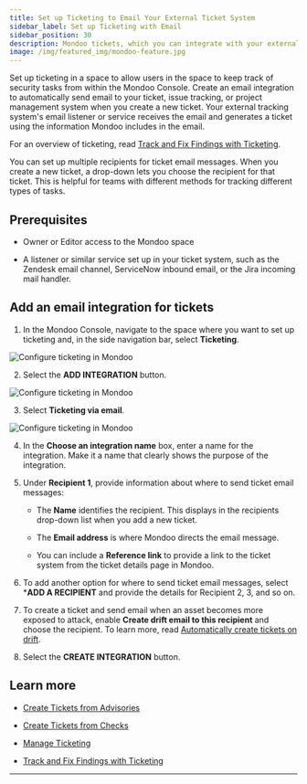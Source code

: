 ```yaml
---
title: Set up Ticketing to Email Your External Ticket System
sidebar_label: Set up Ticketing with Email
sidebar_position: 30
description: Mondoo tickets, which you can integrate with your external issue tracking, ticketing or project management software, allow you to track remediation of important security findings. Set up an integration to start using tickets and include Mondoo data in your regular project workflow.
image: /img/featured_img/mondoo-feature.jpg
---
```


Set up ticketing in a space to allow users in the space to keep track of security tasks from within the Mondoo Console. Create an email integration to automatically send email to your ticket, issue tracking, or project management system when you create a new ticket. Your external tracking system's email listener or service receives the email and generates a ticket using the information Mondoo includes in the email.

For an overview of ticketing, read [Track and Fix Findings with Ticketing](/platform/ticketing/overview/).

You can set up multiple recipients for ticket email messages. When you create a new ticket, a drop-down lets you choose the recipient for that ticket. This is helpful for teams with different methods for tracking different types of tasks.

## Prerequisites

- Owner or Editor access to the Mondoo space

- A listener or similar service set up in your ticket system, such as the Zendesk email channel, ServiceNow inbound email, or the Jira incoming mail handler.

## Add an email integration for tickets

1. In the Mondoo Console, navigate to the space where you want to set up ticketing and, in the side navigation bar, select **Ticketing**.

  ![Configure ticketing in Mondoo](/img/platform/ticketing/ticketing-blank.png)

2. Select the **ADD INTEGRATION** button.

  ![Configure ticketing in Mondoo](/img/platform/ticketing/ticketing-integrations.png)

3. Select **Ticketing via email**.

  ![Configure ticketing in Mondoo](/img/platform/ticketing/ticketing-add-email.png)

4. In the **Choose an integration name** box, enter a name for the integration. Make it a name that clearly shows the purpose of the integration.

5. Under **Recipient 1**, provide information about where to send ticket email messages:

   - The **Name** identifies the recipient. This displays in the recipients drop-down list when you add a new ticket.

   - The **Email address** is where Mondoo directs the email message.

   - You can include a **Reference link** to provide a link to the ticket system from the ticket details page in Mondoo.

6. To add another option for where to send ticket email messages, select ***ADD A RECIPIENT** and provide the details for Recipient 2, 3, and so on.

7. To create a ticket and send email when an asset becomes more exposed to attack, enable **Create drift email to this recipient** and choose the recipient. To learn more, read [Automatically create tickets on drift](/platform/ticketing/manage#automatically-create-tickets-on-drift).

8. Select the **CREATE INTEGRATION** button.

## Learn more

- [Create Tickets from Advisories](/platform/ticketing/advisories/)

- [Create Tickets from Checks](/platform/ticketing/checks/)

- [Manage Ticketing](/platform/ticketing/manage/)

- [Track and Fix Findings with Ticketing](/platform/ticketing/overview/)

---
